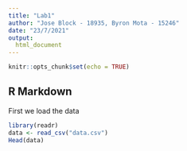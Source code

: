 ```yaml
---
title: "Lab1"
author: "Jose Block - 18935, Byron Mota - 15246" 
date: "23/7/2021"
output:
  html_document
---
```


```r
knitr::opts_chunk$set(echo = TRUE)
```

## R Markdown

First we load the data
```r
library(readr)
data <- read_csv("data.csv")
Head(data)
```

